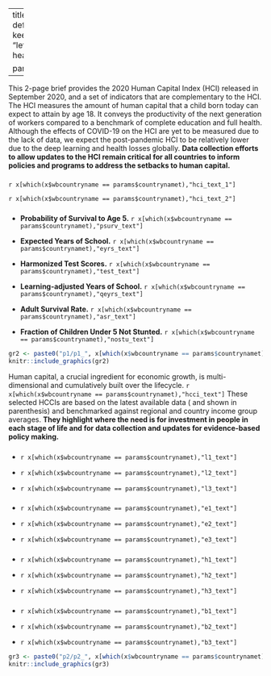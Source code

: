 

---
title: "`r params$countrynamet`"
output:
   pdf_document: default
   latex_engine: pdflatex
   fig_caption: yes
   keep_tex: yes
   urlcolor: blue
fontsize: 9pt
geometry: "left=1.3cm,right=1.3cm,top=1.5cm,bottom=0.5cm"
header-includes:  \usepackage{fancyhdr} 
  \usepackage{graphicx}
  \usepackage{eurosym}
  \usepackage{datetime}
  \usepackage{booktabs,xcolor} \pagestyle{fancy}  
  \fancypagestyle{plain}{\pagestyle{fancy}}
  \pagenumbering{gobble}
  \renewcommand\thefootnote{\textcolor{black}{\arabic{footnote}}}
  \usepackage{pagecolor}
  \pagecolor{white}
  \usepackage{fourier}
  \usepackage[fontsize=8.7pt]{scrextend}
  \usepackage{float}
  \restylefloat{table}
  \usepackage{xcolor}
  \usepackage{multicol}
  \newcommand{\hideFromPandoc}[1]{#1}
  \hideFromPandoc{
    \let\Begin\begin
    \let\End\end
  }
  \usepackage{caption}
  \captionsetup{skip=0pt}
  \usepackage{hyperref}
  \usepackage{array}
  \usepackage{varwidth}
  \hypersetup{
      colorlinks=true,
      linkcolor=blue,
      filecolor=magenta,      
      urlcolor=cyan,
  }
  \urlstyle{same}
  \usepackage{enumitem}
  \setlist{leftmargin=*}
  \pagenumbering{gobble}
  \usepackage{numprint}
  \usepackage{fbox}
  
params:
  countrynamet: "Afghanistan"   

---
\definecolor{bondiblue}{rgb}{0.0, 0.58, 0.71}
\definecolor{steelblue}{rgb}{0.27, 0.51, 0.71}
\definecolor{brickred}{rgb}{0.8, 0.25, 0.33}
\newcommand\boldblue[1]{\textcolor{bondiblue}{\textbf{#1}}}

This 2-page brief provides the 2020 Human Capital Index (HCI) released in September 2020, and a set of indicators that are complementary to the HCI. The HCI measures the amount of human capital that a child born today can expect to attain by age 18. It conveys the productivity of the next generation of workers compared to a benchmark of complete education and full health. Although the effects of COVID-19 on the HCI are yet to be measured due to the lack of data, we expect the post-pandemic HCI to be relatively lower due to the deep learning and health losses globally. **Data collection efforts to allow updates to the HCI remain critical for all countries to inform policies and programs to address the setbacks to human capital.**

\Begin{multicols}{2}

### \boldblue{T\small{HE HUMAN CAPITAL INDEX}}###

`r x[which(x$wbcountryname == params$countrynamet),"hci_text_1"]` 

`r x[which(x$wbcountryname == params$countrynamet),"hci_text_2"]` 

### \boldblue{T\small{HE HUMAN CAPITAL INDEX COMPONENTS}}###

* **Probability of Survival to Age 5.** `r x[which(x$wbcountryname == params$countrynamet),"psurv_text"]`

* **Expected Years of School.** `r x[which(x$wbcountryname == params$countrynamet),"eyrs_text"]`

* **Harmonized Test Scores.** `r x[which(x$wbcountryname == params$countrynamet),"test_text"]`

* **Learning-adjusted Years of School.** `r x[which(x$wbcountryname == params$countrynamet),"qeyrs_text"]`

* **Adult Survival Rate.** `r x[which(x$wbcountryname == params$countrynamet),"asr_text"]`

* **Fraction of Children Under 5 Not Stunted.** `r x[which(x$wbcountryname == params$countrynamet),"nostu_text"]`


\vspace{-1mm}
\begin{table}[H]
\renewcommand{\tabcolsep}{0.8mm}
\begin{tabular}{lcccccccccccccccc}
\\\textbf{     }   &    & & & & & & & & & & & & & &             &  \\ \hline
                         &      & & & & & & & & & & & & & &              & \\
\textbf{ HCI and its components   } & & & & & & & & & & & & & & \textbf{ Boys} & \textbf{ Girls} &  \textbf{ Overall} \\\hline
\vspace{-1mm} \\
HCI & & & & & & & & & & & & & &   `r x[which(x$wbcountryname == params$countrynamet),"hci_m_t"]` &   `r x[which(x$wbcountryname == params$countrynamet),"hci_f_t"]` &    `r x[which(x$wbcountryname == params$countrynamet),"hci_t"]`\\
Survival to Age 5 & & & & & & & & & & & & & & `r x[which(x$wbcountryname == params$countrynamet),"psurv_m_t"]`  &  `r x[which(x$wbcountryname == params$countrynamet),"psurv_f_t"]` & `r x[which(x$wbcountryname == params$countrynamet),"psurv_t"]` \\
Expected Years of School & & & & & & & & & & & & & &  `r x[which(x$wbcountryname == params$countrynamet),"eyrs_m_t"]`   &  `r x[which(x$wbcountryname == params$countrynamet),"eyrs_f_t"]`  &  `r x[which(x$wbcountryname == params$countrynamet),"eyrs_t"]` \\
Harmonized Test Scores & & & & & & & & & & & & & &  `r x[which(x$wbcountryname == params$countrynamet),"test_m_t"]` &  `r x[which(x$wbcountryname == params$countrynamet),"test_f_t"]` & `r x[which(x$wbcountryname == params$countrynamet),"test_t"]` \\
Learning-adjusted Years of School & & & & & & & & & & & & & &  `r x[which(x$wbcountryname == params$countrynamet),"qeyrs_m_t"]`  &  `r x[which(x$wbcountryname == params$countrynamet),"qeyrs_f_t"]`  &  `r x[which(x$wbcountryname == params$countrynamet),"qeyrs_t"]`\\
Adult Survival Rate & & & & & & & & & & & & & & `r x[which(x$wbcountryname == params$countrynamet),"asr_m_t"]`  &  `r x[which(x$wbcountryname == params$countrynamet),"asr_f_t"]`  &  `r x[which(x$wbcountryname == params$countrynamet),"asr_t"]`\\
Not Stunted Rate & & & & & & & & & & & & & & `r x[which(x$wbcountryname == params$countrynamet),"nostu_m_t"]`  & `r x[which(x$wbcountryname == params$countrynamet),"nostu_f_t"]`  &  `r x[which(x$wbcountryname == params$countrynamet),"nostu_t"]`\\
                         & & & & & & & & & & & & & & \multicolumn{1}{l}{} & \multicolumn{1}{l}{} &    
\vspace{-4mm}
\\\hline
\end{tabular}
\vspace{1mm} 
\end{table}


```r
gr2 <- paste0("p1/p1_", x[which(x$wbcountryname == params$countrynamet),"wbcode"],"_all.pdf")
knitr::include_graphics(gr2)
```

\vfill

\End{multicols}


\newpage

\vspace{3mm} 

Human capital, a crucial ingredient for economic growth, is multi-dimensional and cumulatively built over the lifecycle. `r x[which(x$wbcountryname == params$countrynamet),"hcci_text"]` These selected HCCIs are based on the latest available data (\emph{italicized} and shown in parenthesis) and benchmarked against regional and country income group averages. **They highlight where the need is for investment in people in each stage of life and for data collection and updates for evidence-based policy making.**

\vspace{1mm}

\Begin{multicols}{2}

### \boldblue{E\small{ARLY CHILDHOOD}}###

* `r x[which(x$wbcountryname == params$countrynamet),"l1_text"]`

* `r x[which(x$wbcountryname == params$countrynamet),"l2_text"]`

* `r x[which(x$wbcountryname == params$countrynamet),"l3_text"]`


### \boldblue{S\small{CHOOL AGE}}###

* `r x[which(x$wbcountryname == params$countrynamet),"e1_text"]`

* `r x[which(x$wbcountryname == params$countrynamet),"e2_text"]`

* `r x[which(x$wbcountryname == params$countrynamet),"e3_text"]`

### \boldblue{Y\small{OUTH}}###

* `r x[which(x$wbcountryname == params$countrynamet),"h1_text"]`

* `r x[which(x$wbcountryname == params$countrynamet),"h2_text"]`

* `r x[which(x$wbcountryname == params$countrynamet),"h3_text"]`

### \boldblue{A\small{DULTS \& ELDERLY}}###

* `r x[which(x$wbcountryname == params$countrynamet),"b1_text"]`

* `r x[which(x$wbcountryname == params$countrynamet),"b2_text"]`

* `r x[which(x$wbcountryname == params$countrynamet),"b3_text"]`


```r
gr3 <- paste0("p2/p2_", x[which(x$wbcountryname == params$countrynamet),"wbcode"], "_stages.pdf")
knitr::include_graphics(gr3)
```

\End{multicols}